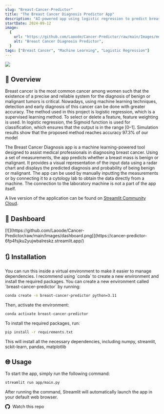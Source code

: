 ```yaml
---
slug: "Breast-Cancer-Predictor"
title: "The Breast Cancer Diagnosis Predictor App"
description: "AI-powered app using logistic regression to predict breast cancer diagnosis from tumor measurements with high accuracy 97.3%."
startDate: 2024-09-12
image:
  {
    url: "https://github.com/Laoode/Cancer-Predictor/raw/main/Images/medical-tech.gif",
    alt: "Breast Cancer Diagnosis Predictor",
  }
tags: ["Breast Cancer", "Machine Learning", "Logistic Regression"]
---
```

![](https://github.com/Laoode/Cancer-Predictor/raw/main/Images/medical-tech.gif)
<h2 align="left">🔽 Overview</h2>
<p>Breast cancer is the most common cancer among women such that the existence of a precise and reliable system for the diagnosis of benign or malignant tumors is critical. Nowadays, using machine learning techniques, detection and early diagnosis of this cancer can be done with greater accuracy. The method used in this project is logistic regression, which is a supervised learning method. To select or delete a feature, feature weighting is used. In logistic regression, the Sigmoid function is used for classification, which ensures that the output is in the range [0–1]. Simulation results show that the proposed method reaches accuracy 97.3% of our model</p>
<p>The Breast Cancer Diagnosis app is a machine learning-powered tool designed to assist medical professionals in diagnosing breast cancer. Using a set of measurements, the app predicts whether a breast mass is benign or malignant. It provides a visual representation of the input data using a radar chart and displays the predicted diagnosis and probability of being benign or malignant. The app can be used by manually inputting the measurements or by connecting it to a cytology lab to obtain the data directly from a machine. The connection to the laboratory machine is not a part of the app itself.</p>

A live version of the application can be found on [Streamlit Community Cloud](https://cancer-predictor-6fp4fsjku2yujwbalreskz.streamlit.app/).

<h2 align="left">📶 Dashboard</h2>
[![](https://github.com/Laoode/Cancer-Predictor/raw/main/Images/dashboard.png)](https://cancer-predictor-6fp4fsjku2yujwbalreskz.streamlit.app/)

<h2 align="left">🔃 Installation</h2> 
<p>You can run this inside a virtual environment to make it easier to manage dependencies. I recommend using `conda` to create a new environment and install the required packages. You can create a new environment called `breast-cancer-predictor` by running:</p>

```bash
conda create -n breast-cancer-predictor python=3.11
```
<p>Then, activate the environment:</p>

```bash
conda activate breast-cancer-predictor
```
To install the required packages, run:
```bash
pip install -r requirements.txt
```
<p>This will install all the necessary dependencies, including numpy, streamlit, sckit-learn, pandas, matplotlib</p>

<h2 align="left">🌐 Usage</h2> 

To start the app, simply run the following command:
```bash
streamlit run app/main.py
```
<p>After running the command, Streamlit will automatically launch the app in your default web browser.</p>

<a href="https://github.com/Laoode/Cancer-Predictor" target="_blank" style="display: inline-flex; align-items: center; text-decoration: none;">
  <svg xmlns="http://www.w3.org/2000/svg" width="16" height="16" fill="currentColor" class="bi bi-github" viewBox="0 0 16 16" style="margin-right: 8px;">
    <path d="M8 0C3.58 0 0 3.58 0 8c0 3.54 2.29 6.53 5.47 7.59.4.07.55-.17.55-.38 0-.19-.01-.82-.01-1.49-2.01.37-2.53-.49-2.69-.94-.09-.23-.48-.94-.82-1.13-.28-.15-.68-.52-.01-.53.63-.01 1.08.58 1.23.82.72 1.21 1.87.87 2.33.66.07-.52.28-.87.51-1.07-1.78-.2-3.64-.89-3.64-3.95 0-.87.31-1.59.82-2.15-.08-.2-.36-1.02.08-2.12 0 0 .67-.21 2.2.82.64-.18 1.32-.27 2-.27s1.36.09 2 .27c1.53-1.04 2.2-.82 2.2-.82.44 1.1.16 1.92.08 2.12.51.56.82 1.27.82 2.15 0 3.07-1.87 3.75-3.65 3.95.29.25.54.73.54 1.48 0 1.07-.01 1.93-.01 2.2 0 .21.15.46.55.38A8.01 8.01 0 0 0 16 8c0-4.42-3.58-8-8-8"/>
  </svg>
  Watch this repo
</a>

